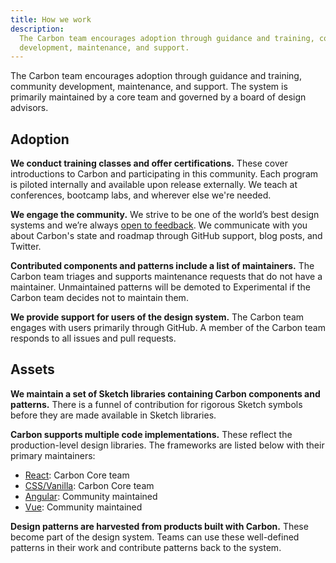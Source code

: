 ```yaml
---
title: How we work
description:
  The Carbon team encourages adoption through guidance and training, community
  development, maintenance, and support.
---
```


<PageDescription>

The Carbon team encourages adoption through guidance and training, community
development, maintenance, and support. The system is primarily maintained by a
core team and governed by a board of design advisors.

</PageDescription>

## Adoption

**We conduct training classes and offer certifications.** These cover
introductions to Carbon and participating in this community. Each program is
piloted internally and available upon release externally. We teach at
conferences, bootcamp labs, and wherever else we're needed.

**We engage the community.** We strive to be one of the world’s best design
systems and we’re always
[open to feedback](https://github.com/carbon-design-system/carbon-website/issues/new?assignees=&labels=feedback&template=feedback.md&title=).
We communicate with you about Carbon's state and roadmap through GitHub support,
blog posts, and Twitter.

**Contributed components and patterns include a list of maintainers.** The
Carbon team triages and supports maintenance requests that do not have a
maintainer. Unmaintained patterns will be demoted to Experimental if the Carbon
team decides not to maintain them.

**We provide support for users of the design system.** The Carbon team engages
with users primarily through GitHub. A member of the Carbon team responds to all
issues and pull requests.

## Assets

**We maintain a set of Sketch libraries containing Carbon components and
patterns.** There is a funnel of contribution for rigorous Sketch symbols before
they are made available in Sketch libraries.

**Carbon supports multiple code implementations.** These reflect the
production-level design libraries. The frameworks are listed below with their
primary maintainers:

- [React](https://github.com/carbon-design-system/carbon): Carbon Core team
- [CSS/Vanilla](https://github.com/carbon-design-system/carbon): Carbon Core
  team
- [Angular](https://angular.carbondesignsystem.com/): Community maintained
- [Vue](https://github.com/carbon-design-system/carbon-components-vue):
  Community maintained

**Design patterns are harvested from products built with Carbon.** These become
part of the design system. Teams can use these well-defined patterns in their
work and contribute patterns back to the system.
